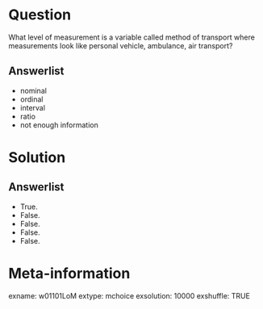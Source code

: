 Question
========
What level of measurement is a variable called method of transport where measurements look like personal vehicle, ambulance, air transport?

Answerlist
----------
* nominal
* ordinal
* interval
* ratio  
* not enough information


Solution
========

Answerlist
----------
* True.
* False.
* False.
* False.
* False.


Meta-information
================
exname: w01101LoM
extype: mchoice
exsolution: 10000
exshuffle: TRUE